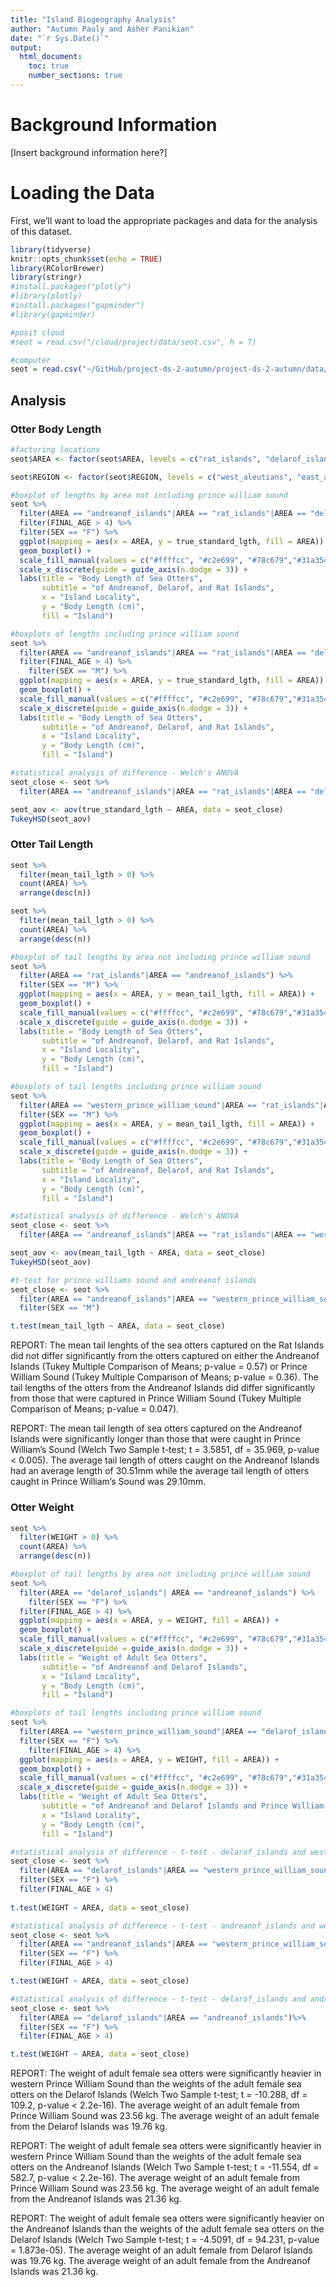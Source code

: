 ```yaml
---
title: "Island Biogeography Analysis"
author: "Autumn Pauly and Asher Panikian"
date: "`r Sys.Date()`"
output: 
  html_document:
    toc: true
    number_sections: true
---
```


# Background Information
[Insert background information here?]

# Loading the Data
First, we'll want to load the appropriate packages and data for the analysis of this dataset.

```r
library(tidyverse)
knitr::opts_chunk$set(echo = TRUE)
library(RColorBrewer)
library(stringr)
#install.packages("plotly")
#library(plotly)
#install.packages("gapminder")
#library(gapminder)
```

```r
#posit cloud
#seot = read.csv("/cloud/project/data/seot.csv", h = T)

#computer
seot = read.csv("~/GitHub/project-ds-2-autumn/project-ds-2-autumn/data/seot.csv", h = T)
```

## Analysis
### Otter Body Length 

```r
#factoring locations
seot$AREA <- factor(seot$AREA, levels = c("rat_islands", "delarof_islands", "andreanof_islands", "eastern_prince_william_sound", "western_prince_william_sound"))

seot$REGION <- factor(seot$REGION, levels = c("west_aleutians", "east_aleutians", "alaskan_peninsula", "southeast_alaska", "prince_william_sound"))
```

```r
#boxplot of lengths by area not including prince william sound
seot %>% 
  filter(AREA == "andreanof_islands"|AREA == "rat_islands"|AREA == "delarof_islands"| AREA == "afognak_island") %>% 
  filter(FINAL_AGE > 4) %>% 
  filter(SEX == "F") %>% 
  ggplot(mapping = aes(x = AREA, y = true_standard_lgth, fill = AREA)) +
  geom_boxplot() + 
  scale_fill_manual(values = c("#ffffcc", "#c2e699", "#78c679","#31a354","#006837")) + 
  scale_x_discrete(guide = guide_axis(n.dodge = 3)) +
  labs(title = "Body Length of Sea Otters", 
       subtitle = "of Andreanof, Delarof, and Rat Islands",
       x = "Island Locality", 
       y = "Body Length (cm)", 
       fill = "Island")

#boxplots of lengths including prince william sound
seot %>% 
  filter(AREA == "andreanof_islands"|AREA == "rat_islands"|AREA == "delarof_islands"| AREA == "western_prince_william_sound") %>% 
  filter(FINAL_AGE > 4) %>% 
    filter(SEX == "M") %>%
  ggplot(mapping = aes(x = AREA, y = true_standard_lgth, fill = AREA)) +
  geom_boxplot() + 
  scale_fill_manual(values = c("#ffffcc", "#c2e699", "#78c679","#31a354","#006837")) + 
  scale_x_discrete(guide = guide_axis(n.dodge = 3)) +
  labs(title = "Body Length of Sea Otters", 
       subtitle = "of Andreanof, Delarof, and Rat Islands",
       x = "Island Locality", 
       y = "Body Length (cm)", 
       fill = "Island")

#statistical analysis of difference - Welch's ANOVA
seot_close <- seot %>% 
  filter(AREA == "andreanof_islands"|AREA == "rat_islands"|AREA == "delarof_islands")

seot_aov <- aov(true_standard_lgth ~ AREA, data = seot_close)
TukeyHSD(seot_aov)
```

### Otter Tail Length 

```r
seot %>% 
  filter(mean_tail_lgth > 0) %>% 
  count(AREA) %>% 
  arrange(desc(n))

seot %>% 
  filter(mean_tail_lgth > 0) %>% 
  count(AREA) %>% 
  arrange(desc(n))
```

```r
#boxplot of tail lengths by area not including prince william sound
seot %>% 
  filter(AREA == "rat_islands"|AREA == "andreanof_islands") %>% 
  filter(SEX == "M") %>% 
  ggplot(mapping = aes(x = AREA, y = mean_tail_lgth, fill = AREA)) +
  geom_boxplot() + 
  scale_fill_manual(values = c("#ffffcc", "#c2e699", "#78c679","#31a354","#006837")) + 
  scale_x_discrete(guide = guide_axis(n.dodge = 3)) +
  labs(title = "Body Length of Sea Otters", 
       subtitle = "of Andreanof, Delarof, and Rat Islands",
       x = "Island Locality", 
       y = "Body Length (cm)", 
       fill = "Island")

#boxplots of tail lengths including prince william sound
seot %>% 
  filter(AREA == "western_prince_william_sound"|AREA == "rat_islands"|AREA == "andreanof_islands") %>% 
  filter(SEX == "M") %>%
  ggplot(mapping = aes(x = AREA, y = mean_tail_lgth, fill = AREA)) +
  geom_boxplot() + 
  scale_fill_manual(values = c("#ffffcc", "#c2e699", "#78c679","#31a354","#006837")) + 
  scale_x_discrete(guide = guide_axis(n.dodge = 3)) +
  labs(title = "Body Length of Sea Otters", 
       subtitle = "of Andreanof, Delarof, and Rat Islands",
       x = "Island Locality", 
       y = "Body Length (cm)", 
       fill = "Island")
```


```r
#statistical analysis of difference - Welch's ANOVA
seot_close <- seot %>% 
  filter(AREA == "andreanof_islands"|AREA == "rat_islands"|AREA == "western_prince_william_sound")

seot_aov <- aov(mean_tail_lgth ~ AREA, data = seot_close)
TukeyHSD(seot_aov)

#t-test for prince williams sound and andreanof islands
seot_close <- seot %>% 
  filter(AREA == "andreanof_islands"|AREA == "western_prince_william_sound") %>% 
  filter(SEX == "M")

t.test(mean_tail_lgth ~ AREA, data = seot_close)
```

REPORT: The mean tail lenghts of the sea otters captured on the Rat Islands did not differ significantly from the otters captured on either the Andreanof Islands (Tukey Multiple Comparison of Means; p-value = 0.57) or Prince William Sound (Tukey Multiple Comparison of Means; p-value = 0.36). The tail lengths of the otters from the Andreanof Islands did differ significantly from those that were captured in Prince William Sound (Tukey Multiple Comparison of Means; p-value = 0.047). 

REPORT: The mean tail length of sea otters captured on the Andreanof Islands were significantly longer than those that were caught in Prince William's Sound (Welch Two Sample t-test; t = 3.5851, df = 35.969, p-value < 0.005). The average tail length of otters caught on the Andreanof Islands had an average length of 30.51mm while the average tail length of otters caught in Prince William's Sound was 29.10mm. 

### Otter Weight

```r
seot %>% 
  filter(WEIGHT > 0) %>% 
  count(AREA) %>% 
  arrange(desc(n))
```

```r
#boxplot of tail lengths by area not including prince william sound
seot %>% 
  filter(AREA == "delarof_islands"| AREA == "andreanof_islands") %>% 
    filter(SEX == "F") %>% 
  filter(FINAL_AGE > 4) %>% 
  ggplot(mapping = aes(x = AREA, y = WEIGHT, fill = AREA)) +
  geom_boxplot() + 
  scale_fill_manual(values = c("#ffffcc", "#c2e699", "#78c679","#31a354","#006837")) + 
  scale_x_discrete(guide = guide_axis(n.dodge = 3)) +
  labs(title = "Weight of Adult Sea Otters", 
       subtitle = "of Andreanof and Delarof Islands",
       x = "Island Locality", 
       y = "Body Length (cm)", 
       fill = "Island")

#boxplots of tail lengths including prince william sound
seot %>% 
  filter(AREA == "western_prince_william_sound"|AREA == "delarof_islands"| AREA == "andreanof_islands") %>% 
  filter(SEX == "F") %>% 
    filter(FINAL_AGE > 4) %>%
  ggplot(mapping = aes(x = AREA, y = WEIGHT, fill = AREA)) +
  geom_boxplot() + 
  scale_fill_manual(values = c("#ffffcc", "#c2e699", "#78c679","#31a354","#006837")) + 
  scale_x_discrete(guide = guide_axis(n.dodge = 3)) +
  labs(title = "Weight of Adult Sea Otters", 
       subtitle = "of Andreanof and Delarof Islands and Prince William Sound",
       x = "Island Locality", 
       y = "Body Length (cm)", 
       fill = "Island")
```

```r
#statistical analysis of difference - t-test - delarof_islands and western_prince_william_sound
seot_close <- seot %>% 
  filter(AREA == "delarof_islands"|AREA == "western_prince_william_sound") %>% 
  filter(SEX == "F") %>% 
  filter(FINAL_AGE > 4) 
  
t.test(WEIGHT ~ AREA, data = seot_close)

#statistical analysis of difference - t-test - andreanof_islands and western_prince_william_sound
seot_close <- seot %>% 
  filter(AREA == "andreanof_islands"|AREA == "western_prince_william_sound")%>% 
  filter(SEX == "F") %>% 
  filter(FINAL_AGE > 4)

t.test(WEIGHT ~ AREA, data = seot_close)

#statistical analysis of difference - t-test - delarof_islands and andreanof_islands
seot_close <- seot %>% 
  filter(AREA == "delarof_islands"|AREA == "andreanof_islands")%>% 
  filter(SEX == "F") %>% 
  filter(FINAL_AGE > 4)

t.test(WEIGHT ~ AREA, data = seot_close)
```


REPORT: The weight of adult female sea otters were significantly heavier in western Prince William Sound than the weights of the adult female sea otters on the Delarof Islands (Welch Two Sample t-test; t = -10.288, df = 109.2, p-value < 2.2e-16). The average weight of an adult female from Prince William Sound was 23.56 kg. The average weight of an adult female from the Delarof Islands was 19.76 kg.

REPORT: The weight of adult female sea otters were significantly heavier in western Prince William Sound than the weights of the adult female sea otters on the Andreanof Islands (Welch Two Sample t-test; t = -11.554, df = 582.7, p-value < 2.2e-16). The average weight of an adult female from Prince William Sound was 23.56 kg. The average weight of an adult female from the Andreanof Islands was 21.36 kg.

REPORT: The weight of adult female sea otters were significantly heavier on the Andreanof Islands than the weights of the adult female sea otters on the Delarof Islands (Welch Two Sample t-test; t = -4.5091, df = 94.231, p-value = 1.873e-05). The average weight of an adult female from Delarof Islands was 19.76 kg. The average weight of an adult female from the Andreanof Islands was 21.36 kg.